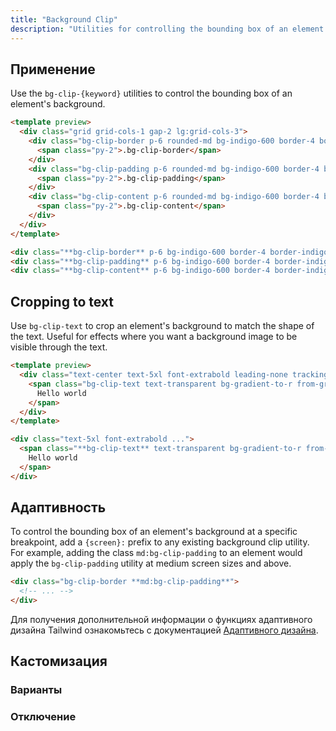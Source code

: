 ```yaml
---
title: "Background Clip"
description: "Utilities for controlling the bounding box of an element's background."
---
```




## Применение

Use the `bg-clip-{keyword}` utilities to control the bounding box of an element's background.

```html indigo
<template preview>
  <div class="grid grid-cols-1 gap-2 lg:grid-cols-3">
    <div class="bg-clip-border p-6 rounded-md bg-indigo-600 border-4 border-indigo-300 border-dashed font-extrabold text-white flex justify-center items-center">
      <span class="py-2">.bg-clip-border</span>
    </div>
    <div class="bg-clip-padding p-6 rounded-md bg-indigo-600 border-4 border-indigo-300 border-dashed font-extrabold text-white flex justify-center items-center">
      <span class="py-2">.bg-clip-padding</span>
    </div>
    <div class="bg-clip-content p-6 rounded-md bg-indigo-600 border-4 border-indigo-300 border-dashed font-extrabold text-white flex justify-center items-center">
      <span class="py-2">.bg-clip-content</span>
    </div>
  </div>
</template>

<div class="**bg-clip-border** p-6 bg-indigo-600 border-4 border-indigo-300 border-dashed"></div>
<div class="**bg-clip-padding** p-6 bg-indigo-600 border-4 border-indigo-300 border-dashed"></div>
<div class="**bg-clip-content** p-6 bg-indigo-600 border-4 border-indigo-300 border-dashed"></div>
```

## Cropping to text

Use `bg-clip-text` to crop an element's background to match the shape of the text. Useful for effects where you want a background image to be visible through the text.

```html emerald
<template preview>
  <div class="text-center text-5xl font-extrabold leading-none tracking-tight">
    <span class="bg-clip-text text-transparent bg-gradient-to-r from-green-400 to-blue-500">
      Hello world
    </span>
  </div>
</template>

<div class="text-5xl font-extrabold ...">
  <span class="**bg-clip-text** text-transparent bg-gradient-to-r from-green-400 to-blue-500">
    Hello world
  </span>
</div>
```

## Адаптивность

To control the bounding box of an element's background at a specific breakpoint, add a `{screen}:` prefix to any existing background clip utility. For example, adding the class `md:bg-clip-padding` to an element would apply the `bg-clip-padding` utility at medium screen sizes and above.

```html
<div class="bg-clip-border **md:bg-clip-padding**">
  <!-- ... -->
</div>
```

Для получения дополнительной информации о функциях адаптивного дизайна Tailwind ознакомьтесь с документацией [Адаптивного дизайна](/docs/responsive-design).

## Кастомизация

### Варианты

<Variants plugin="backgroundClip" />

### Отключение

<Disabling plugin="backgroundClip" />
